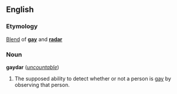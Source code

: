 ==English==
===Etymology===
[[Blend]] of '''[[gay]]''' and '''[[radar]]'''

===Noun===
'''gaydar''' (''[[uncountable]]'')

#The supposed ability to detect whether or not a person is [[gay]] by observing that person.